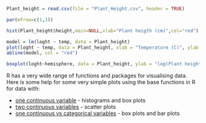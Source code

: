 ```{r,echo=F,fig.width=6, fig.height=2.5}
Plant_height = read.csv(file = "Plant_Height.csv", header = TRUE)

par(mfrow=c(1,3)) 

hist(Plant_height$height,main=NULL,xlab="Plant heigth (cm)",col="red")

model = lm(loght ~ temp, data = Plant_height)
plot(loght ~ temp, data = Plant_height, xlab = "Temperature (C)", ylab = "log(Plant height)",pch=16,col="darkgreen")
abline(model, col = "red")

boxplot(loght~hemisphere, data = Plant_height, ylab = "log(Plant height)",xlab = "Hemisphere", names = c("South","North"),col="lightblue")
```

R has a very wide range of functions and packages for visualising data. Here is some help for some very simple plots using the base functions in R for data with:  

* [one continuous variable](http://environmentalcomputing.net/one-continuous-variable/) - histograms and box plots  
* [two continuous variables](http://environmentalcomputing.net/two-continuous-variables/) - scatter plots  
* [one continuous vs categorical variables](http://environmentalcomputing.net/single-continuous-vs-categorical-variables/) - box plots and bar plots  